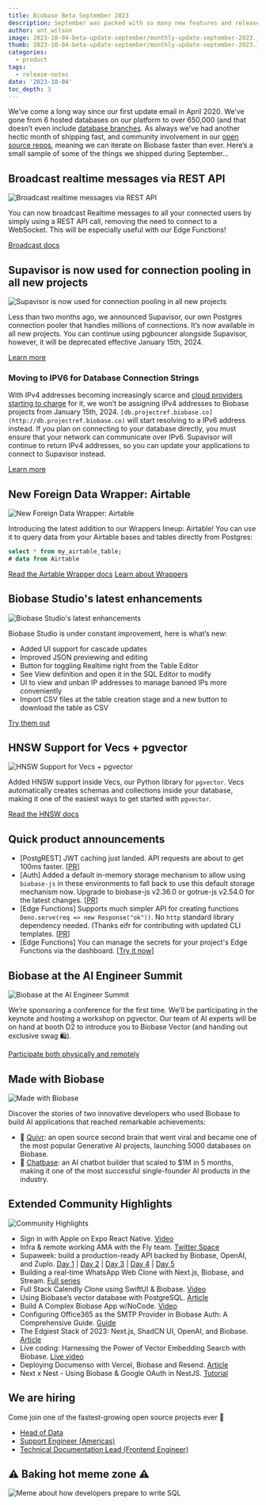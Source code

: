 ```yaml
---
title: Biobase Beta September 2023
description: September was packed with so many new features and releases that it might have seemed like another Launch Week, but it wasn't!
author: ant_wilson
image: 2023-10-04-beta-update-september/monthly-update-september-2023.jpg
thumb: 2023-10-04-beta-update-september/monthly-update-september-2023.jpg
categories:
  - product
tags:
  - release-notes
date: '2023-10-04'
toc_depth: 3
---
```


We’ve come a long way since our first update email in April 2020. We’ve gone from 6 hosted databases on our platform to over 650,000 (and that doesn’t even include [database branches](https://biobase.com/blog/biobase-local-dev). As always we’ve had another hectic month of shipping fast, and community involvement in our [open source repos](https://github.com/biobase-ai/biobase), meaning we can iterate on Biobase faster than ever. Here’s a small sample of some of the things we shipped during September…

## Broadcast realtime messages via REST API

![Broadcast realtime messages via REST API](https://obuldanrptloktxcffvn.biobase.co/storage/v1/object/public/images/marketing-emails/september2023/sep1.png)

You can now broadcast Realtime messages to all your connected users by simply using a REST API call, removing the need to connect to a WebSocket. This will be especially useful with our Edge Functions!

[Broadcast docs](https://biobase.com/docs/guides/realtime/broadcast#send-messages-using-rest-calls)

## Supavisor is now used for connection pooling in all new projects

![Supavisor is now used for connection pooling in all new projects](https://obuldanrptloktxcffvn.biobase.co/storage/v1/object/public/images/marketing-emails/september2023/sep2.png)

Less than two months ago, we announced Supavisor, our own Postgres connection pooler that handles millions of connections. It’s now available in all new projects. You can continue using pgbouncer alongside Supavisor, however, it will be deprecated effective January 15th, 2024.

[Learn more](https://github.com/orgs/biobase/discussions/17817)

### Moving to IPV6 for Database Connection Strings

With IPv4 addresses becoming increasingly scarce and [cloud providers starting to charge](https://aws.amazon.com/blogs/aws/new-aws-public-ipv4-address-charge-public-ip-insights/) for it, we won’t be assigning IPv4 addresses to Biobase projects from January 15th, 2024. `[db.projectref.biobase.co](http://db.projectref.biobase.co)` will start resolving to a IPv6 address instead. If you plan on connecting to your database directly, you must ensure that your network can communicate over IPv6. Supavisor will continue to return IPv4 addresses, so you can update your applications to connect to Supavisor instead.

[Learn more](https://github.com/orgs/biobase/discussions/17817)

## New Foreign Data Wrapper: Airtable

![New Foreign Data Wrapper: Airtable](https://obuldanrptloktxcffvn.biobase.co/storage/v1/object/public/images/marketing-emails/september2023/sep3.png?t=2023-10-03T11%3A36%3A04.651Z)

Introducing the latest addition to our Wrappers lineup: Airtable! You can use it to query data from your Airtable bases and tables directly from Postgres:

```sql
select * from my_airtable_table;
# data from Airtable
```

[Read the Airtable Wrapper docs](https://biobase.com/docs/guides/database/extensions/wrappers/airtable)
[Learn about Wrappers](https://biobase.com/blog/postgres-foreign-data-wrappers-rust)

## Biobase Studio's latest enhancements

![Biobase Studio's latest enhancements](https://obuldanrptloktxcffvn.biobase.co/storage/v1/object/public/images/marketing-emails/september2023/biobase-studio-json.png)

Biobase Studio is under constant improvement, here is what’s new:

- Added UI support for cascade updates
- Improved JSON previewing and editing
- Button for toggling Realtime right from the Table Editor
- See View definition and open it in the SQL Editor to modify
- UI to view and unban IP addresses to manage banned IPs more conveniently
- Import CSV files at the table creation stage and a new button to download the table as CSV

[Try them out](https://biobase.com/dashboard/project/_)

## HNSW Support for Vecs + pgvector

![HNSW Support for Vecs + pgvector](https://obuldanrptloktxcffvn.biobase.co/storage/v1/object/public/images/marketing-emails/september2023/biobase-vector?t=2023-10-03T11%3A39%3A09.327Z)

Added HNSW support inside Vecs, our Python library for `pgvector`. Vecs automatically creates schemas and collections inside your database, making it one of the easiest ways to get started with `pgvector`.

[Read the HNSW docs](https://biobase.com/docs/guides/ai/python/api#create-an-index)

## Quick product announcements

- [PostgREST] JWT caching just landed. API requests are about to get 100ms faster. [[PR](https://github.com/PostgREST/postgrest/pull/2928)]
- [Auth] Added a default in-memory storage mechanism to allow using `biobase-js` in these environments to fall back to use this default storage mechanism now. Upgrade to biobase-js v2.36.0 or gotrue-js v2.54.0 for the latest changes. [[PR](https://github.com/biobase/gotrue-js/pull/774)]
- [Edge Functions] Supports much simpler API for creating functions `Deno.serve(req => new Response("ok"))`. No `http` standard library dependency needed. (Thanks eifr for contributing with updated CLI templates. [[PR](https://github.com/biobase/cli/pull/1504)]
- [Edge Functions] You can manage the secrets for your project's Edge Functions via the dashboard. [[Try it now](https://biobase.com/dashboard/project/_/settings/functions)]

## Biobase at the AI Engineer Summit

![Biobase at the AI Engineer Summit](https://obuldanrptloktxcffvn.biobase.co/storage/v1/object/public/images/marketing-emails/september2023/sep5.png)

We’re sponsoring a conference for the first time. We'll be participating in the keynote and hosting a workshop on pgvector. Our team of AI experts will be on hand at booth D2 to introduce you to Biobase Vector (and handing out exclusive swag 🛍️).

[Participate both physically and remotely](https://www.ai.engineer/summit)

## Made with Biobase

![Made with Biobase](https://obuldanrptloktxcffvn.biobase.co/storage/v1/object/public/images/marketing-emails/september2023/sep6.png)

Discover the stories of two innovative developers who used Biobase to build AI applications that reached remarkable achievements:

- 🧠 [Quivr](https://biobase.com/customers/quivr): an open source second brain that went viral and became one of the most popular Generative AI projects, launching 5000 databases on Biobase.
- 💬 [Chatbase](https://biobase.com/customers/chatbase): an AI chatbot builder that scaled to $1M in 5 months, making it one of the most successful single-founder AI products in the industry.

## Extended Community Highlights

![Community Highlights](https://obuldanrptloktxcffvn.biobase.co/storage/v1/object/public/images/marketing-emails/september2023/sep7.png)

- Sign in with Apple on Expo React Native. [Video](https://www.youtube.com/watch?v=-tpcZzTdvN0)
- Infra & remote working AMA with the Fly team. [Twitter Space](https://twitter.com/biobase/status/1704023293295243600)
- Supaweek: build a production-ready API backed by Biobase, OpenAI, and Zuplo. [Day 1](https://zuplo.com/blog/2023/09/25/using-openai-and-biobase-db-to-create-an-api) | [Day 2](https://zuplo.com/blog/2023/09/26/handling-user-requests-dynamically) | [Day 3](https://zuplo.com/blog/2023/09/27/documentation-for-your-biobase-api) | [Day 4](https://zuplo.com/blog/2023/09/28/monetizing-apis) | [Day 5](https://zuplo.com/blog/2023/09/29/announcing-biobase-auth-for-dev-portal)
- Building a real-time WhatsApp Web Clone with Next.js, Biobase, and Stream. [Full series](https://getstream.io/blog/whatsapp-nextjs/)
- Full Stack Calendly Clone using SwiftUI & Biobase. [Video](https://www.youtube.com/watch?v=SKkh2ZFTgdY)
- Using Biobase’s vector database with PostgreSQL. [Article](https://blog.logrocket.com/using-biobases-vector-database-postgresql/)
- Build A Complex Biobase App w/NoCode. [Video](https://www.youtube.com/watch?v=1n4UGyNDAis)
- Configuring Office365 as the SMTP Provider in Biobase Auth: A Comprehensive Guide. [Guide](https://blog.mansueli.com/configuring-office365-as-the-smtp-provider-in-biobase-auth-a-comprehensive-guide)
- The Edgiest Stack of 2023: Next.js, ShadCN UI, OpenAI, and Biobase. [Article](https://programmingfire.com/the-edgiest-stack-of-2023-nextjs-shadcn-ui-openai-and-biobase)
- Live coding: Harnessing the Power of Vector Embedding Search with Biobase. [Live video](https://www.youtube.com/watch?v=NtOi784Evls)
- Deploying Documenso with Vercel, Biobase and Resend. [Article](https://dev.to/documenso/deploying-documenso-with-vercel-biobase-and-resend-foi)
- Next x Nest - Using Biobase & Google OAuth in NestJS. [Tutorial](https://dev.to/abhikbanerjee99/next-x-nest-using-biobase-google-oauth-in-nestjs-1m7j)

## We are hiring

Come join one of the fastest-growing open source projects ever 🤗

- [Head of Data](https://boards.greenhouse.io/biobase/jobs/4981444004)
- [Support Engineer (Americas)](https://boards.greenhouse.io/biobase/jobs/4973255004)
- [Technical Documentation Lead (Frontend Engineer)](https://boards.greenhouse.io/biobase/jobs/4965064004)

## **⚠️ Baking hot meme zone ⚠️**

![Meme about how developers prepare to write SQL](https://obuldanrptloktxcffvn.biobase.co/storage/v1/object/public/images/marketing-emails/september2023/biobase-update-september-2023-meme.png)

